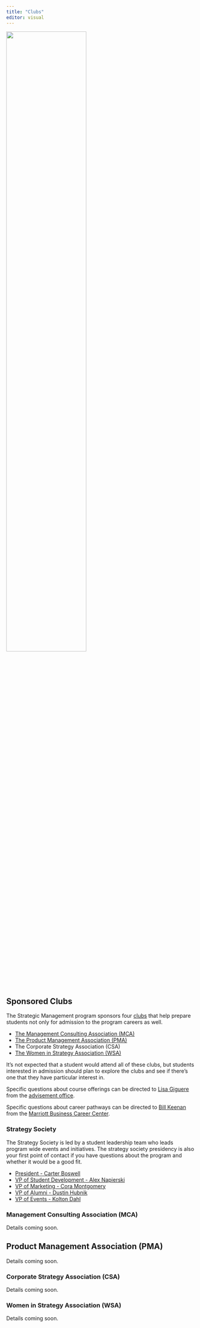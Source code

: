 ```yaml
---
title: "Clubs"
editor: visual
---
```


![](images/Strategy_Centered_blue_grey.png){fig-align="center" width="65%"}

## Sponsored Clubs {.unnumbered}

The Strategic Management program sponsors four [clubs](https://clubs.byu.edu/) that help prepare students not only for admission to the program careers as well.

- [The Management Consulting Association (MCA)](https://www.byumca.com/)
- [The Product Management Association (PMA)](https://product.byu.edu/)
- The Corporate Strategy Association (CSA)
- [The Women in Strategy Association (WSA)](https://wsabyuteam.wixsite.com/byuwsa)

It's not expected that a student would attend all of these clubs, but students interested in admission should plan to explore the clubs and see if there's one that they have particular interest in. 

Specific questions about course offerings can be directed to [Lisa Giguere](mailto:lisa_giguere@byu.edu) from the [advisement office](https://marriott.byu.edu/advisement/center/contact/).

Specific questions about career pathways can be directed to [Bill Keenan](mailto:bill_keenan@byu.edu) from the [Marriott Business Career Center](https://careerlaunch.byu.edu/meet-the-team).

### Strategy Society {.unnumbered}

The Strategy Society is led by a student leadership team who leads program wide events and initiatives. The strategy society presidency is also your first point of contact if you have questions about the program and whether it would be a good fit.

- [President - Carter Boswell](mailto:cjboz@student.byu.edu)  
- [VP of Student Development - Alex Napierski](mailto:ajnap3@student.byu.edu)  
- [VP of Marketing - Cora Montgomery](mailto:coramo@student.byu.edu)  
- [VP of Alumni - Dustin Hubnik](mailto:dhubnik@student.byu.edu)  
- [VP of Events - Kolton Dahl](mailto:kdahl007@student.byu.edu)

### Management Consulting Association (MCA) {.unnumbered}

Details coming soon.

## Product Management Association (PMA) {.unnumbered}

Details coming soon.

### Corporate Strategy Association (CSA) {.unnumbered}

Details coming soon.

### Women in Strategy Association (WSA) {.unnumbered}

Details coming soon.
